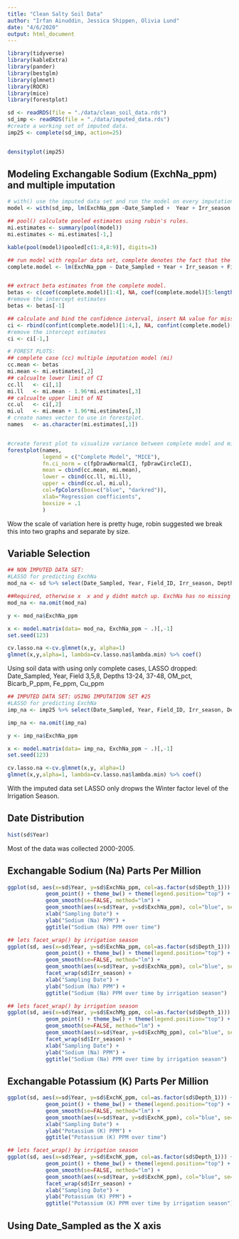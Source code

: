 ```yaml
---
title: "Clean Salty Soil Data"
author: "Irfan Ainuddin, Jessica Shippen, Olivia Lund"
date: "4/6/2020"
output: html_document
---
```

```r
library(tidyverse)
library(kableExtra)
library(pander)
library(bestglm)
library(glmnet)
library(ROCR)
library(mice)
library(forestplot)
```

```r
sd <- readRDS(file = "./data/clean_soil_data.rds")
sd_imp <- readRDS(file = "./data/imputed_data.rds")
#create a working set of imputed data.
imp25 <- complete(sd_imp, action=25)

```

```r
```




```r
densityplot(imp25)
```


## Modeling Exchangable Sodium (ExchNa_ppm) and multiple imputation
```r
# with() use the imputed data set and run the model on every imputation (m=30)
model <- with(sd_imp, lm(ExchNa_ppm ~Date_Sampled +  Year + Irr_season + Field_ID + Soil_pH + Soluble_Salts + NO3_D1_ppm + Bicarb_P_ppm + SO4_ppm + ExchK_ppm + ExchCa_ppm + ExchMg_ppm + Zn_ppm + Mn_ppm + Cu_ppm + Boron_ppm + CEC_me_100g + treatment))

## pool() calculate pooled estimates using rubin's rules. 
mi.estimates <- summary(pool(model))
mi.estimates <- mi.estimates[-1,]

kable(pool(model)$pooled[c(1:4,8:9)], digits=3)
```

```r
## run model with regular data set, complete denotes the fact that the lm will drop any missing observations
complete.model <- lm(ExchNa_ppm ~ Date_Sampled + Year + Irr_season + Field_ID + Soil_pH + Soluble_Salts + NO3_D1_ppm + Bicarb_P_ppm + SO4_ppm + ExchK_ppm + ExchCa_ppm + ExchMg_ppm + Zn_ppm + Mn_ppm + Cu_ppm + Boron_ppm + CEC_me_100g + treatment, data = sd)


## extract beta estimates from the complete model.
betas <- c(coef(complete.model)[1:4], NA, coef(complete.model)[5:length(coef(complete.model))])
#remove the intercept estimates
betas <- betas[-1]

## calculate and bind the confidence interval, insert NA value for missing winter factor level, bind rest of the CI's
ci <- rbind(confint(complete.model)[1:4,], NA, confint(complete.model)[5:NROW(confint(complete.model)),])
#remove the intercept estimates
ci <- ci[-1,]

```

```r
# FOREST PLOTS: 
## complete case (cc) multiple imputation model (mi)
cc.mean <- betas
mi.mean <- mi.estimates[,2]
## calcualte lower limit of CI
cc.ll   <- ci[,1]
mi.ll   <- mi.mean - 1.96*mi.estimates[,3]
## calcualte upper limit of NI
cc.ul   <- ci[,2]
mi.ul   <- mi.mean + 1.96*mi.estimates[,3]
# create names vector to use in forestplot. 
names   <- as.character(mi.estimates[,1])


#create forest plot to visualize variance between complete model and mice model
forestplot(names, 
           legend = c("Complete Model", "MICE"),
           fn.ci_norm = c(fpDrawNormalCI, fpDrawCircleCI), 
           mean = cbind(cc.mean, mi.mean), 
           lower = cbind(cc.ll, mi.ll),
           upper = cbind(cc.ul, mi.ul), 
           col=fpColors(box=c("blue", "darkred")), 
           xlab="Regression coefficients",
           boxsize = .1
           )
```


Wow the scale of variation here is pretty huge, robin suggested we break this into two  graphs and separate by size.



## Variable Selection


```r
## NON IMPUTED DATA SET:
#LASSO for predicting ExchNa 
mod_na <- sd %>% select(Date_Sampled, Year, Field_ID, Irr_season, Depth_1, Soil_pH, Soluble_Salts, OM_pct, NO3_D1_ppm, Bicarb_P_ppm, SO4_ppm, ExchK_ppm, ExchCa_ppm, ExchMg_ppm, ExchNa_ppm, Zn_ppm, Fe_ppm, Mn_ppm, Cu_ppm, Boron_ppm, CEC_me_100g, treatment)

##Required, otherwise x  x and y didnt match up. ExchNa has no missing data
mod_na <- na.omit(mod_na)

y <- mod_na$ExchNa_ppm

x <- model.matrix(data= mod_na, ExchNa_ppm ~ .)[,-1]
set.seed(123)

cv.lasso.na <-cv.glmnet(x,y, alpha=1)
glmnet(x,y,alpha=1, lambda=cv.lasso.na$lambda.min) %>% coef()

```

Using soil data with using only complete cases, LASSO dropped: Date_Sampled, Year, Field 3,5,8, Depths 13-24, 37-48, OM_pct, Bicarb_P_ppm, Fe_ppm, Cu_ppm



```r
## IMPUTED DATA SET: USING IMPUTATION SET #25
#LASSO for predicting ExchNa 
imp_na <- imp25 %>% select(Date_Sampled, Year, Field_ID, Irr_season, Depth_1, Soil_pH, Soluble_Salts, OM_pct, NO3_D1_ppm, Bicarb_P_ppm, SO4_ppm, ExchK_ppm, ExchCa_ppm, ExchMg_ppm, ExchNa_ppm, Zn_ppm, Fe_ppm, Mn_ppm, Cu_ppm, Boron_ppm, CEC_me_100g, treatment)

imp_na <- na.omit(imp_na)

y <- imp_na$ExchNa_ppm

x <- model.matrix(data= imp_na, ExchNa_ppm ~ .)[,-1]
set.seed(123)

cv.lasso.na <-cv.glmnet(x,y, alpha=1)
glmnet(x,y,alpha=1, lambda=cv.lasso.na$lambda.min) %>% coef()

```


With the imputed data set LASSO only dropws the Winter factor level of the Irrigation Season.


## Date Distribution
```r
hist(sd$Year)
```
Most of the data was collected 2000-2005. 


## Exchangable Sodium (Na) Parts Per Million
```r

ggplot(sd, aes(x=sd$Year, y=sd$ExchNa_ppm, col=as.factor(sd$Depth_1))) + 
            geom_point() + theme_bw() + theme(legend.position="top") + 
            geom_smooth(se=FALSE, method="lm") + 
            geom_smooth(aes(x=sd$Year, y=sd$ExchNa_ppm), col="blue", se=FALSE, method='lm') + 
            xlab("Sampling Date") +
            ylab("Sodium (Na) PPM") +
            ggtitle("Sodium (Na) PPM over time")
```


```r
## lets facet_wrap() by irrigation season
ggplot(sd, aes(x=sd$Year, y=sd$ExchNa_ppm, col=as.factor(sd$Depth_1))) + 
            geom_point() + theme_bw() + theme(legend.position="top") + 
            geom_smooth(se=FALSE, method="lm") + 
            geom_smooth(aes(x=sd$Year, y=sd$ExchNa_ppm), col="blue", se=FALSE, method='lm') + 
            facet_wrap(sd$Irr_season) +
            xlab("Sampling Date") +
            ylab("Sodium (Na) PPM") +
            ggtitle("Sodium (Na) PPM over time by irrigation season")

```

```r
## lets facet_wrap() by irrigation season
ggplot(sd, aes(x=sd$Year, y=sd$ExchMg_ppm, col=as.factor(sd$Depth_1))) + 
            geom_point() + theme_bw() + theme(legend.position="top") + 
            geom_smooth(se=FALSE, method="lm") + 
            geom_smooth(aes(x=sd$Year, y=sd$ExchMg_ppm), col="blue", se=FALSE, method='lm') + 
            facet_wrap(sd$Irr_season) +
            xlab("Sampling Date") +
            ylab("Sodium (Na) PPM") +
            ggtitle("Sodium (Na) PPM over time by irrigation season")

```


## Exchangable Potassium (K) Parts Per Million
```r

ggplot(sd, aes(x=sd$Year, y=sd$ExchK_ppm, col=as.factor(sd$Depth_1))) + 
            geom_point() + theme_bw() + theme(legend.position="top") + 
            geom_smooth(se=FALSE, method="lm") + 
            geom_smooth(aes(x=sd$Year, y=sd$ExchK_ppm), col="blue", se=FALSE, method='lm') + 
            xlab("Sampling Date") +
            ylab("Potassium (K) PPM") +
            ggtitle("Potassium (K) PPM over time")
```


```r
## lets facet_wrap() by irrigation season
ggplot(sd, aes(x=sd$Year, y=sd$ExchK_ppm, col=as.factor(sd$Depth_1))) + 
            geom_point() + theme_bw() + theme(legend.position="top") + 
            geom_smooth(se=FALSE, method="lm") + 
            geom_smooth(aes(x=sd$Year, y=sd$ExchK_ppm), col="blue", se=FALSE, method='lm') + 
            facet_wrap(sd$Irr_season) +
            xlab("Sampling Date") +
            ylab("Potassium (K) PPM") +
            ggtitle("Potassium (K) PPM over time by irrigation season")

```


## Using Date_Sampled as the X axis

```r

```

